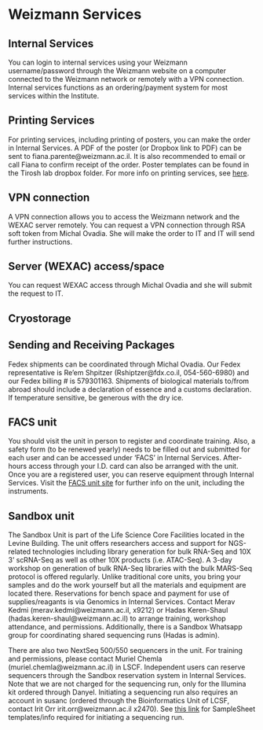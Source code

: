 # Weizmann Services {#wisServices}

## Internal Services
You can login to internal services using your Weizmann username/password through the Weizmann website on a computer connected to the Weizmann network or remotely with a VPN connection. Internal services functions as an ordering/payment system for most services within the Institute. 

## Printing Services
For printing services, including printing of posters, you can make the order in Internal Services. A PDF of the poster (or Dropbox link to PDF) can be sent to fiana.parente@weizmann.ac.il. It is also recommended to email or call Fiana to confirm receipt of the order. Poster templates can be found in the Tirosh lab dropbox folder. For more info on printing services, see [here](https://www.weizmann.ac.il/RSD/units/design-photography-printing-branch/overview).

## VPN connection
A VPN connection allows you to access the Weizmann network and the WEXAC server remotely. You can request a VPN connection through RSA soft token from Michal Ovadia. She will make the order to IT and IT will send further instructions.

## Server (WEXAC) access/space
You can request WEXAC access through Michal Ovadia and she will submit the request to IT.


## Cryostorage


## Sending and Receiving Packages
Fedex shipments can be coordinated through Michal Ovadia. Our Fedex representative is Re’em Shpitzer (Rshiptzer@fdx.co.il, 054-560-6980) and our Fedex billing # is 579301163. Shipments of biological materials to/from abroad should include a declaration of essence and a customs declaration. If temperature sensitive, be generous with the dry ice.

## FACS unit
You should visit the unit in person to register and coordinate training. Also, a safety form (to be renewed yearly) needs to be filled out and submitted for each user and can be accessed under ‘FACS’ in Internal Services. After-hours access through your I.D. card can also be arranged with the unit. Once you are a registered user, you can reserve equipment through Internal Services. Visit the [FACS unit site](https://www.weizmann.ac.il/LS_CoreFacilities/flow-cytometry/about) for further info on the unit, including the instruments.

## Sandbox unit
The Sandbox Unit is part of the Life Science Core Facilities located in the Levine Building. The unit offers researchers access and support for NGS-related technologies including library generation for bulk RNA-Seq and 10X 3’ scRNA-Seq as well as other 10X products (i.e. ATAC-Seq). A 3-day workshop on generation of bulk RNA-Seq libraries with the bulk MARS-Seq protocol is offered regularly. Unlike traditional core units, you bring your samples and do the work yourself but all the materials and equipment are located there. Reservations for bench space and payment for use of supplies/reagants is via Genomics in Internal Services. Contact Merav Kedmi (merav.kedmi@weizmann.ac.il, x9212) or Hadas Keren-Shaul (hadas.keren-shaul@weizmann.ac.il) to arrange training, workshop attendance, and permissions. Additionally, there is a Sandbox Whatsapp group for coordinating shared sequencing runs (Hadas is admin).

There are also two NextSeq 500/550 sequencers in the unit. For training and permissions, please contact Muriel Chemla (muriel.chemla@weizmann.ac.il) in LSCF. Independent users can reserve sequencers through the Sandbox reservation system in Internal Services. Note that we are not charged for the sequencing run, only for the Illumina kit ordered through Danyel. Initiating a sequencing run also requires an account in susanc (ordered through the Bioinformatics Unit of LCSF, contact Irit Orr irit.orr@weizmann.ac.il x2470). See [this link](https://susanc.weizmann.ac.il/static/doc//howto.html) for SampleSheet templates/info required for initiating a sequencing run.
